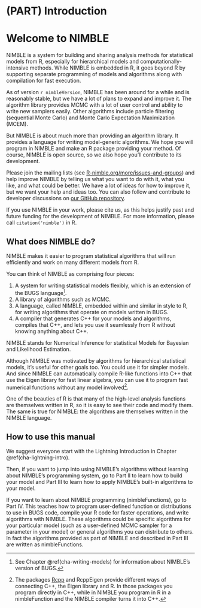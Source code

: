 <!--- % See http://yihui.name/knitr/demo/child/ for documentation on the parent/child document system of knitr -->

# (PART) Introduction {-}

# Welcome to NIMBLE {#cha-welcome-nimble}

NIMBLE is a system for building and sharing analysis methods for
statistical models from R, especially for hierarchical models and
computationally-intensive methods.  While NIMBLE is embedded in R, it
goes beyond R by supporting separate programming of models and
algorithms along with compilation for fast execution.  

As of version `r nimbleVersion`, NIMBLE has been around for a while and is reasonably
stable, but we have a lot of plans to expand and improve it.  The
algorithm library provides MCMC with a lot of user control and ability
to write new samplers easily.  Other algorithms include particle
filtering (sequential Monte Carlo) and Monte Carlo Expectation
Maximization (MCEM).  

But NIMBLE is about much more than providing an algorithm library.  It
provides a language for writing model-generic algorithms.  We hope you
will program in NIMBLE and make an R package providing your method.
Of course, NIMBLE is open source, so we also hope you'll contribute to
its development.

Please join the mailing lists
(see [R-nimble.org/more/issues-and-groups](https://r-nimble.org/more/issues-and-groups)) and help improve NIMBLE by
telling us what you want to do with it, what you like, and what could
be better.  We have a lot of ideas for how to improve it, but we want
your help and ideas too.  You can also follow and contribute to
developer discussions on
[our GitHub
  repository](https://github.com/nimble-dev/nimble).

If you use NIMBLE in your work, please cite us, as this helps justify past and future funding
for the development of NIMBLE. For more information, please call `citation('nimble')` in R.

## What does NIMBLE do? {#sec:what-is-nimble}

NIMBLE makes it easier to program statistical algorithms that will run
efficiently and work on many different models from R.

You can think of NIMBLE as comprising four pieces:


  1. A system for writing statistical models flexibly, which is an
  extension of the BUGS language^[See Chapter
    \@ref(cha-writing-models) for information about NIMBLE's version of
    BUGS.].
  1. A library of algorithms such as MCMC.
  1. A language, called NIMBLE, embedded within and similar in style
  to R, for writing algorithms that operate on models written in BUGS.
  1. A compiler that generates C++ for your models and algorithms,
  compiles that C++, and lets you use it seamlessly from R without
  knowing anything about C++.


NIMBLE stands for Numerical Inference for statistical Models for
Bayesian and Likelihood Estimation.  

Although NIMBLE was motivated by algorithms for hierarchical
statistical models, it's useful for other goals too.  You could use it
for simpler models.  And since NIMBLE can automatically compile R-like
functions into C++ that use the Eigen library for fast linear algebra,
you can use it to program fast numerical functions without any model
involved^[The packages [Rcpp](http://www.rcpp.org/) and
  RcppEigen provide different ways of connecting C++, the Eigen
  library and R.  In those packages you program directly in C++, while
  in NIMBLE you program in R in a nimbleFunction and the NIMBLE compiler
  turns it into C++.].

One of the beauties of R is that many of the high-level analysis
functions are themselves written in R, so it is easy to see their code and modify
them.  The same is true for NIMBLE: the algorithms are themselves
written in the NIMBLE language.

## How to use this manual

We suggest everyone start with the Lightning Introduction in Chapter \@ref(cha-lightning-intro).

Then, if you want to jump into using NIMBLE's algorithms without learning
about NIMBLE's programming system, go to Part II to
learn how to build your model and Part III to learn
how to apply NIMBLE's built-in algorithms to your model.

If you want to learn about NIMBLE programming (nimbleFunctions), go to Part IV. This teaches how to program user-defined
function or distributions to use in BUGS code, compile your R code for
faster operations, and write algorithms with NIMBLE. These algorithms
could be specific algorithms for your particular model (such as a
user-defined MCMC sampler for a parameter in your model) or general
algorithms you can distribute to others. In fact the algorithms
provided as part of NIMBLE and described in Part III
are written as nimbleFunctions.

